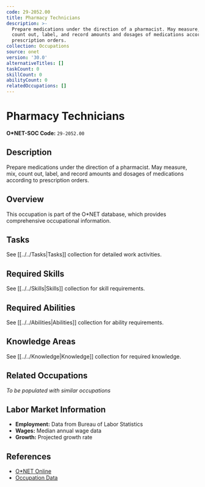 ```yaml
---
code: 29-2052.00
title: Pharmacy Technicians
description: >-
  Prepare medications under the direction of a pharmacist. May measure, mix,
  count out, label, and record amounts and dosages of medications according to
  prescription orders.
collection: Occupations
source: onet
version: '30.0'
alternativeTitles: []
taskCount: 0
skillCount: 0
abilityCount: 0
relatedOccupations: []
---
```

# Pharmacy Technicians

**O*NET-SOC Code:** `29-2052.00`

## Description

Prepare medications under the direction of a pharmacist. May measure, mix, count out, label, and record amounts and dosages of medications according to prescription orders.

## Overview

This occupation is part of the O*NET database, which provides comprehensive occupational information.

## Tasks

See [[../../Tasks|Tasks]] collection for detailed work activities.

## Required Skills

See [[../../Skills|Skills]] collection for skill requirements.

## Required Abilities

See [[../../Abilities|Abilities]] collection for ability requirements.

## Knowledge Areas

See [[../../Knowledge|Knowledge]] collection for required knowledge.

## Related Occupations

*To be populated with similar occupations*

## Labor Market Information

- **Employment:** Data from Bureau of Labor Statistics
- **Wages:** Median annual wage data
- **Growth:** Projected growth rate

## References

- [O*NET Online](https://www.onetonline.org/link/summary/29-2052.00)
- [Occupation Data](https://www.onetcenter.org/)
